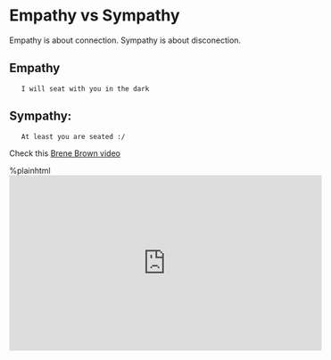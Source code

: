= Empathy vs Sympathy =

Empathy is about connection. Sympathy is about disconection.


== Empathy ==
    I will seat with you in the dark
== Sympathy: ==
    At least you are seated :/


Check this [[https://youtu.be/1Evwgu369Jw |Brene Brown video]]

%plainhtml <iframe width="560" height="315" src="https://www.youtube.com/embed/1Evwgu369Jw" title="YouTube video player" frameborder="0" allow="accelerometer; autoplay; clipboard-write; encrypted-media; gyroscope; picture-in-picture" allowfullscreen></iframe>
